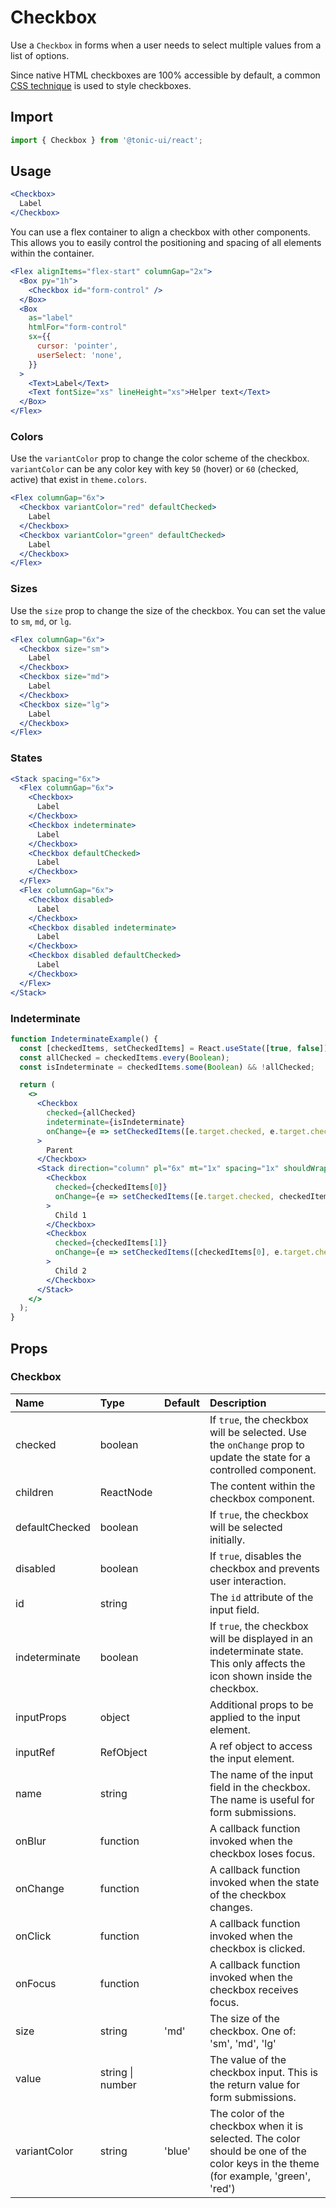 # Checkbox

Use a `Checkbox` in forms when a user needs to select multiple values from a list of options.

Since native HTML checkboxes are 100% accessible by default, a common [CSS technique](https://dev.to/lkopacz/create-custom-keyboard-accessible-checkboxes-2036) is used to style checkboxes.

## Import

```js
import { Checkbox } from '@tonic-ui/react';
```

## Usage

```jsx
<Checkbox>
  Label
</Checkbox>
```

You can use a flex container to align a checkbox with other components. This allows you to easily control the positioning and spacing of all elements within the container.

```jsx
<Flex alignItems="flex-start" columnGap="2x">
  <Box py="1h">
    <Checkbox id="form-control" />
  </Box>
  <Box
    as="label"
    htmlFor="form-control"
    sx={{
      cursor: 'pointer',
      userSelect: 'none',
    }}
  >
    <Text>Label</Text>
    <Text fontSize="xs" lineHeight="xs">Helper text</Text>
  </Box>
</Flex>
```

### Colors

Use the `variantColor` prop to change the color scheme of the checkbox. `variantColor` can be any color key with key `50` (hover) or `60` (checked, active) that exist in `theme.colors`.

```jsx
<Flex columnGap="6x">
  <Checkbox variantColor="red" defaultChecked>
    Label
  </Checkbox>
  <Checkbox variantColor="green" defaultChecked>
    Label
  </Checkbox>
</Flex>
```

### Sizes

Use the `size` prop to change the size of the checkbox. You can set the value to `sm`, `md`, or `lg`.

```jsx
<Flex columnGap="6x">
  <Checkbox size="sm">
    Label
  </Checkbox>
  <Checkbox size="md">
    Label
  </Checkbox>
  <Checkbox size="lg">
    Label
  </Checkbox>
</Flex>
```

### States

```jsx
<Stack spacing="6x">
  <Flex columnGap="6x">
    <Checkbox>
      Label
    </Checkbox>
    <Checkbox indeterminate>
      Label
    </Checkbox>
    <Checkbox defaultChecked>
      Label
    </Checkbox>
  </Flex>
  <Flex columnGap="6x">
    <Checkbox disabled>
      Label
    </Checkbox>
    <Checkbox disabled indeterminate>
      Label
    </Checkbox>
    <Checkbox disabled defaultChecked>
      Label
    </Checkbox>
  </Flex>
</Stack>
```

### Indeterminate

```jsx
function IndeterminateExample() {
  const [checkedItems, setCheckedItems] = React.useState([true, false]);
  const allChecked = checkedItems.every(Boolean);
  const isIndeterminate = checkedItems.some(Boolean) && !allChecked;

  return (
    <>
      <Checkbox
        checked={allChecked}
        indeterminate={isIndeterminate}
        onChange={e => setCheckedItems([e.target.checked, e.target.checked])}
      >
        Parent
      </Checkbox>
      <Stack direction="column" pl="6x" mt="1x" spacing="1x" shouldWrapChildren>
        <Checkbox
          checked={checkedItems[0]}
          onChange={e => setCheckedItems([e.target.checked, checkedItems[1]])}
        >
          Child 1
        </Checkbox>
        <Checkbox
          checked={checkedItems[1]}
          onChange={e => setCheckedItems([checkedItems[0], e.target.checked])}
        >
          Child 2
        </Checkbox>
      </Stack>
    </>
  );
}
```

## Props

### Checkbox

| Name | Type | Default | Description |
| :--- | :--- | :------ | :---------- |
| checked | boolean | | If `true`, the checkbox will be selected. Use the `onChange` prop to update the state for a controlled component. |
| children | ReactNode | | The content within the checkbox component. |
| defaultChecked | boolean | | If `true`, the checkbox will be selected initially. |
| disabled | boolean | | If `true`, disables the checkbox and prevents user interaction. |
| id | string | | The `id` attribute of the input field.  |
| indeterminate | boolean | | If `true`, the checkbox will be displayed in an indeterminate state. This only affects the icon shown inside the checkbox.
| inputProps | object | | Additional props to be applied to the input element. |
| inputRef | RefObject | | A ref object to access the input element. |
| name | string | | The name of the input field in the checkbox. The name is useful for form submissions.  |
| onBlur | function | | A callback function invoked when the checkbox loses focus. |
| onChange | function | | A callback function invoked when the state of the checkbox changes. |
| onClick | function | | A callback function invoked when the checkbox is clicked. |
| onFocus | function | | A callback function invoked when the checkbox receives focus. |
| size | string | 'md' | The size of the checkbox. One of: 'sm', 'md', 'lg' |
| value | string \| number | | The value of the checkbox input. This is the return value for form submissions. |
| variantColor | string | 'blue' | The color of the checkbox when it is selected. The color should be one of the color keys in the theme (for example, 'green', 'red') |
